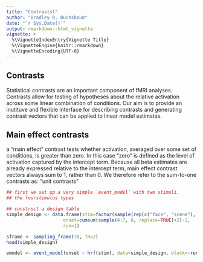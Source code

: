 ```yaml
---
title: "Contrastsl"
author: "Bradley R. Buchsbaum"
date: "`r Sys.Date()`"
output: rmarkdown::html_vignette
vignette: >
  %\VignetteIndexEntry{Vignette Title}
  %\VignetteEngine{knitr::rmarkdown}
  %\VignetteEncoding{UTF-8}
---
```



## Contrasts

Statistical contrasts are an important component of fMRI analyses. Contrasts allow for testing of hypotheses about the relative activation across some linear combination of conditions. Our aim is to provide an inutituve and flexible interface for describing contrasts and generating contrast vectors that can be applied to linear model estimates.


## Main effect contrasts

a "main effect" contrast tests whether activation, averaged over some set of conditions, is greater than zero. In this case "zero" is defined as the level of activation captured by the intercept term. Because all beta estimates are already expressed relative to the intercept term, main effect contrast vectors always sum to 1, rather than 0. We therefore refer to the sum-to-one contrasts as: "unit contrasts"

```r

## first we set up a very simple `event_model` with two stimuli.
## the fourstimulus types

## construct a design table
simple_design <- data.frame(stim=factor(sample(rep(c("face", "scene"), 4))), 
                     onset=cumsum(sample(4:7, 8, replace=TRUE)+2)-2, 
                     run=1)

sframe <- sampling_frame(70, TR=2)
head(simple_design)

emodel <- event_model(onset ~ hrf(stim), data=simple_design, block=~run, sampling_frame=sframe)


```
